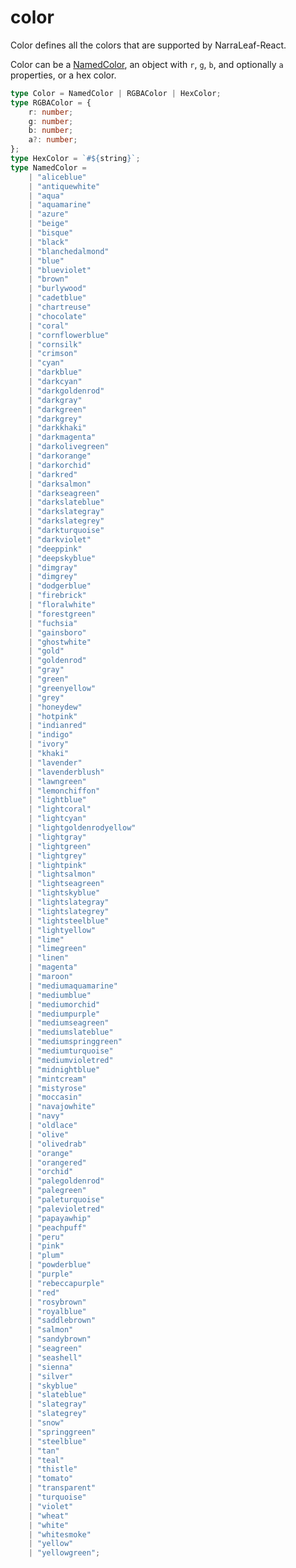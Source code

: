 # color

Color defines all the colors that are supported by NarraLeaf-React.

Color can be a [NamedColor](https://developer.mozilla.org/en-US/docs/Web/CSS/named-color), an object with `r`, `g`, `b`, and optionally `a` properties, or a hex color.

```ts
type Color = NamedColor | RGBAColor | HexColor;
type RGBAColor = {
    r: number;
    g: number;
    b: number;
    a?: number;
};
type HexColor = `#${string}`;
type NamedColor =
    | "aliceblue"
    | "antiquewhite"
    | "aqua"
    | "aquamarine"
    | "azure"
    | "beige"
    | "bisque"
    | "black"
    | "blanchedalmond"
    | "blue"
    | "blueviolet"
    | "brown"
    | "burlywood"
    | "cadetblue"
    | "chartreuse"
    | "chocolate"
    | "coral"
    | "cornflowerblue"
    | "cornsilk"
    | "crimson"
    | "cyan"
    | "darkblue"
    | "darkcyan"
    | "darkgoldenrod"
    | "darkgray"
    | "darkgreen"
    | "darkgrey"
    | "darkkhaki"
    | "darkmagenta"
    | "darkolivegreen"
    | "darkorange"
    | "darkorchid"
    | "darkred"
    | "darksalmon"
    | "darkseagreen"
    | "darkslateblue"
    | "darkslategray"
    | "darkslategrey"
    | "darkturquoise"
    | "darkviolet"
    | "deeppink"
    | "deepskyblue"
    | "dimgray"
    | "dimgrey"
    | "dodgerblue"
    | "firebrick"
    | "floralwhite"
    | "forestgreen"
    | "fuchsia"
    | "gainsboro"
    | "ghostwhite"
    | "gold"
    | "goldenrod"
    | "gray"
    | "green"
    | "greenyellow"
    | "grey"
    | "honeydew"
    | "hotpink"
    | "indianred"
    | "indigo"
    | "ivory"
    | "khaki"
    | "lavender"
    | "lavenderblush"
    | "lawngreen"
    | "lemonchiffon"
    | "lightblue"
    | "lightcoral"
    | "lightcyan"
    | "lightgoldenrodyellow"
    | "lightgray"
    | "lightgreen"
    | "lightgrey"
    | "lightpink"
    | "lightsalmon"
    | "lightseagreen"
    | "lightskyblue"
    | "lightslategray"
    | "lightslategrey"
    | "lightsteelblue"
    | "lightyellow"
    | "lime"
    | "limegreen"
    | "linen"
    | "magenta"
    | "maroon"
    | "mediumaquamarine"
    | "mediumblue"
    | "mediumorchid"
    | "mediumpurple"
    | "mediumseagreen"
    | "mediumslateblue"
    | "mediumspringgreen"
    | "mediumturquoise"
    | "mediumvioletred"
    | "midnightblue"
    | "mintcream"
    | "mistyrose"
    | "moccasin"
    | "navajowhite"
    | "navy"
    | "oldlace"
    | "olive"
    | "olivedrab"
    | "orange"
    | "orangered"
    | "orchid"
    | "palegoldenrod"
    | "palegreen"
    | "paleturquoise"
    | "palevioletred"
    | "papayawhip"
    | "peachpuff"
    | "peru"
    | "pink"
    | "plum"
    | "powderblue"
    | "purple"
    | "rebeccapurple"
    | "red"
    | "rosybrown"
    | "royalblue"
    | "saddlebrown"
    | "salmon"
    | "sandybrown"
    | "seagreen"
    | "seashell"
    | "sienna"
    | "silver"
    | "skyblue"
    | "slateblue"
    | "slategray"
    | "slategrey"
    | "snow"
    | "springgreen"
    | "steelblue"
    | "tan"
    | "teal"
    | "thistle"
    | "tomato"
    | "transparent"
    | "turquoise"
    | "violet"
    | "wheat"
    | "white"
    | "whitesmoke"
    | "yellow"
    | "yellowgreen";
```
